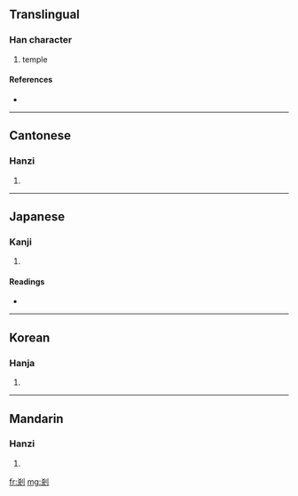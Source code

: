 {{also|刹}}
==Translingual==

===Han character===
{{Han char|rn=18|rad=刀|as=07|sn=9|four=4290<sub>0</sub>|canj=大金中弓 (KCLN), 大木中弓 (KDLN)}}

# temple

====References====
* {{Han ref|kx=0140.291|dkj=02012|hdz=10342.051|uh=524E|ud=21070|bh=AB62|bd=43874}}

----

==Cantonese==

===Hanzi===
{{yue-hanzi|jyut=|y=chaat3, saat3|sim=刹}}

# {{defn|Cantonese}}

----

==Japanese==

===Kanji===
{{ja-kanji|grade=|rs=刀07}}

# {{defn|Japanese}}

====Readings====
* {{ja-readings|on=[[さつ]] (satsu), [[せち]] (sechi)|kun=[[はたばしら]] (hatabashira), [[てら]] (tera), [[くに]] (kuni)}}

----

==Korean==

===Hanja===
{{ko-hanja|hangeul=찰|rv=chal|mr=ch'al}}

# {{defn|Korean}}

----

==Mandarin==

===Hanzi===
{{cmn-hanzi|sim=刹|pin=[[chà]] ([[cha4]])|wg=ch'a<sup>4</sup>}}

# {{defn|Mandarin}}

[[fr:剎]]
[[mg:剎]]